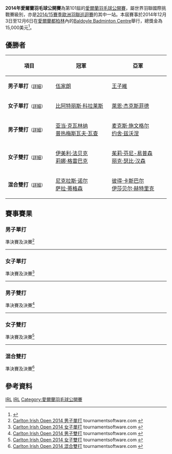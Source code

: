 {{noteTA|G1=Badminton}}
{{infobox badminton event
|name           = 2014年愛爾蘭羽毛球公開賽
|image          = 
|size           = 
|caption        =
|dates          = 2014年12月3日－12月6日
|number_edition = 第101屆 
|level          = 4A
|prize_money    = 15,000美元
|location       = {{IRL}}[[都柏林|都柏林]]
|venue          = Baldoyle Badminton Centre
|previous       = 2013年愛爾蘭羽毛球公開賽 
|next           = 2015年愛爾蘭羽毛球公開賽
}}
'''2014年愛爾蘭羽毛球公開賽'''為第101屆的[[愛爾蘭羽毛球公開賽|愛爾蘭羽毛球公開賽]]，屬世界羽聯國際挑戰賽級別，亦是[[2014/15賽季歐洲羽聯巡迴賽|2014/15賽季歐洲羽聯巡迴賽]]的其中一站。本屆賽事於2014年12月3日至12月6日在[[愛爾蘭|愛爾蘭]][[都柏林|都柏林]]內的[[Baldoyle_Badminton_Centre|Baldoyle Badminton Centre]]舉行，總獎金為15,000美元<ref>{{cite web|title=Prospectus - The 101st CARLTON IRISH OPEN 2014|url=http://www.bwfbadminton.org/file.aspx?id=598892&dl=1|publisher=Badminton Ireland|accessdate=2014-12-06|archive-date=2014-12-11|archive-url=https://web.archive.org/web/20141211083854/http://www.bwfbadminton.org/file.aspx?id=598892&dl=1|dead-url=no}}{{en}}</ref>。

== 優勝者 ==
{| class=wikitable style="font-size:small"
!width="200"|項目
!width="250"|冠軍
!width="250"|亞軍
|-
|'''男子單打'''<small>（[[#男子單打|詳細]]）</small>
|{{flagicon|HKG}} [[伍家朗|伍家朗]]
|{{flagicon|TPE}} [[王子維|王子維]]
|-
|'''女子單打'''<small>（[[#女子單打|詳細]]）</small>
|{{flagicon|ESP}} [[比阿特丽斯·科拉莱斯|比阿特丽斯·科拉莱斯]]
|{{flagicon|DEN}} [[萊恩·杰克斯菲德|萊恩·杰克斯菲德]]
|-
|'''男子雙打'''<small>（[[#男子雙打|詳細]]）</small>
|{{flagicon|POL}} [[亚当·克瓦林纳|亚当·克瓦林纳]]<br/>{{flagicon|POL}} [[普热梅斯瓦夫·瓦查|普热梅斯瓦夫·瓦查]]
|{{flagicon|GER}} [[麦克斯·施文格尔|麦克斯·施文格尔]]<br/>{{flagicon|GER}} [[约舍·兹沃涅|约舍·兹沃涅]]
|-
|'''女子雙打'''<small>（[[#女子雙打|詳細]]）</small>
|{{flagicon|SWE}} [[伊美利·法贝克|伊美利·法贝克]]<br/>{{flagicon|DEN}} [[莉娜·格雷巴克|莉娜·格雷巴克]]
|{{flagicon|DEN}} [[茱莉·芬尼-易普森|茱莉·芬尼-易普森]]<br/>{{flagicon|DEN}} [[丽克·瑟比·汉森|丽克·瑟比·汉森]]
|-
|'''混合雙打'''<small>（[[#混合雙打|詳細]]）</small>
|{{flagicon|DEN}} [[尼克拉斯·诺尔|尼克拉斯·诺尔]]<br/>{{flagicon|DEN}} [[萨拉·蒂格森|萨拉·蒂格森]]
|{{flagicon|GER}} [[彼得·卡斯巴尔|彼得·卡斯巴尔]]<br/>{{flagicon|GER}} [[伊莎贝尔·赫特里克|伊莎贝尔·赫特里克]]
|}

== 賽事賽果 ==
=== 男子單打 ===
;準決賽及決賽<ref name="MS">[http://bwf.tournamentsoftware.com/sport/draw.aspx?id=1E0DDF43-4997-495C-84ED-8F5934C397B6&draw=2 Carlton Irish Open 2014 男子單打] tournamentsoftware.com {{en}}</ref>
{{4TeamBracket-Tennis3-v2
| team-width=200
| RD1-seed1=
| RD1-team1={{flagicon|HKG}} [[陳仁傑|陳仁傑]]
| RD1-score1-1='''21
| RD1-score1-2=15
| RD1-score1-3=16
| RD1-seed2=
| RD1-team2='''{{flagicon|TPE}} [[王子維|王子維]]
| RD1-score2-1=13
| RD1-score2-2='''21
| RD1-score2-3='''21

| RD1-seed3=
| RD1-team3={{flagicon|DEN}} [[乔希姆·佩尔森|乔希姆·佩尔森]]
| RD1-score3-1=14
| RD1-score3-2='''21
| RD1-score3-3=11
| RD1-seed4=2
| RD1-team4='''{{flagicon|HKG}} [[伍家朗|伍家朗]]
| RD1-score4-1='''21
| RD1-score4-2=15
| RD1-score4-3='''21

| RD2-seed1=
| RD2-team1={{flagicon|TPE}} [[王子維|王子維]]
| RD2-score1-1=18
| RD2-score1-2=13
| RD2-score1-3=
| RD2-seed2=2
| RD2-team2='''{{flagicon|HKG}} [[伍家朗|伍家朗]]
| RD2-score2-1='''21
| RD2-score2-2='''21
| RD2-score2-3=
}}
----

=== 女子單打 ===
;準決賽及決賽<ref name="WS">[http://bwf.tournamentsoftware.com/sport/draw.aspx?id=1E0DDF43-4997-495C-84ED-8F5934C397B6&draw=4 Carlton Irish Open 2014 女子單打] tournamentsoftware.com {{en}}</ref>
{{4TeamBracket-Tennis3-v2
| team-width=200
| RD1-seed1=1
| RD1-team1='''{{flagicon|ESP}} [[比阿特丽斯·科拉莱斯|比阿特丽斯·科拉莱斯]]
| RD1-score1-1=17
| RD1-score1-2='''21
| RD1-score1-3='''21
| RD1-seed2=4
| RD1-team2={{flagicon|DEN}} [[安娜·蒂亚·马德森|安娜·蒂亚·马德森]]
| RD1-score2-1='''21
| RD1-score2-2=11
| RD1-score2-3=17

| RD1-seed3=3
| RD1-team3='''{{flagicon|DEN}} [[萊恩·杰克斯菲德|萊恩·杰克斯菲德]]
| RD1-score3-1='''21
| RD1-score3-2='''21
| RD1-score3-3=
| RD1-seed4=Q
| RD1-team4={{flagicon|GER}} [[奥尔佳·科农|奥尔佳·科农]]
| RD1-score4-1=14
| RD1-score4-2=18
| RD1-score4-3=

| RD2-seed1=1
| RD2-team1='''{{flagicon|ESP}} [[比阿特丽斯·科拉莱斯|比阿特丽斯·科拉莱斯]]
| RD2-score1-1='''23
| RD2-score1-2='''21
| RD2-score1-3=
| RD2-seed2=3
| RD2-team2={{flagicon|DEN}} [[萊恩·杰克斯菲德|萊恩·杰克斯菲德]]
| RD2-score2-1=21
| RD2-score2-2=13
| RD2-score2-3=
}}
----

=== 男子雙打 ===
;準決賽及決賽<ref name="MD">[http://bwf.tournamentsoftware.com/sport/draw.aspx?id=1E0DDF43-4997-495C-84ED-8F5934C397B6&draw=6 Carlton Irish Open 2014 男子雙打] tournamentsoftware.com {{en}}</ref>
{{4TeamBracket-Tennis3-v2
| team-width=200
| RD1-seed1=1
| RD1-team1='''{{flagicon|POL}} [[亚当·克瓦林纳|亚当·克瓦林纳]]<br/> {{flagicon|POL}} [[普热梅斯瓦夫·瓦查|普热梅斯瓦夫·瓦查]]
| RD1-score1-1='''21
| RD1-score1-2='''21
| RD1-score1-3=
| RD1-seed2=4
| RD1-team2={{flagicon|FRA}} [[巴斯蒂安·凯尔索迪|巴斯蒂安·凯尔索迪]]<br/> {{flagicon|FRA}} [[加埃唐·米特莱尔泽|加埃唐·米特莱尔泽]]
| RD1-score2-1=13
| RD1-score2-2=15
| RD1-score2-3=

| RD1-seed3=3
| RD1-team3='''{{flagicon|GER}} [[麦克斯·施文格尔|麦克斯·施文格尔]]<br/> {{flagicon|GER}} [[约舍·兹沃涅|约舍·兹沃涅]]
| RD1-score3-1='''21
| RD1-score3-2='''21
| RD1-score3-3=
| RD1-seed4=2
| RD1-team4={{flagicon|ENG}} [[马修·诺丁汉|马修·诺丁汉]]<br/> {{flagicon|ENG}} [[哈雷·陶勒|哈雷·陶勒]]
| RD1-score4-1=16
| RD1-score4-2=19
| RD1-score4-3=

| RD2-seed1=1
| RD2-team1='''{{flagicon|POL}} [[亚当·克瓦林纳|亚当·克瓦林纳]]<br/> {{flagicon|POL}} [[普热梅斯瓦夫·瓦查|普热梅斯瓦夫·瓦查]]
| RD2-score1-1=12
| RD2-score1-2='''21
| RD2-score1-3='''21
| RD2-seed2=3
| RD2-team2={{flagicon|GER}} [[麦克斯·施文格尔|麦克斯·施文格尔]]<br/> {{flagicon|GER}} [[约舍·兹沃涅|约舍·兹沃涅]]
| RD2-score2-1='''21
| RD2-score2-2=10
| RD2-score2-3=18
}}
----

=== 女子雙打 ===
;準決賽及決賽<ref name="WD">[http://bwf.tournamentsoftware.com/sport/draw.aspx?id=1E0DDF43-4997-495C-84ED-8F5934C397B6&draw=7 Carlton Irish Open 2014 女子雙打] {{Wayback|url=http://bwf.tournamentsoftware.com/sport/draw.aspx?id=1E0DDF43-4997-495C-84ED-8F5934C397B6&draw=7 |date=20191215154156 }} tournamentsoftware.com {{en}}</ref>
{{4TeamBracket-Tennis3-v2
| team-width=200
| RD1-seed1=
| RD1-team1={{flagicon|FRA}} [[洛林·鲍曼|洛林·鲍曼]]<br/> {{flagicon|FRA}} [[奥德丽·方丹|奥德丽·方丹]]
| RD1-score1-1=8
| RD1-score1-2=17
| RD1-score1-3=
| RD1-seed2=
| RD1-team2='''{{flagicon|SWE}} [[伊美利·法贝克|伊美利·法贝克]]<br/> {{flagicon|DEN}} [[莉娜·格雷巴克|莉娜·格雷巴克]]
| RD1-score2-1='''21
| RD1-score2-2='''21
| RD1-score2-3=

| RD1-seed3=
| RD1-team3='''{{flagicon|DEN}} [[茱莉·芬尼-易普森|茱莉·芬尼-易普森]]<br/> {{flagicon|DEN}} [[丽克·瑟比·汉森|丽克·瑟比·汉森]]
| RD1-score3-1='''21
| RD1-score3-2='''21
| RD1-score3-3=
| RD1-seed4=
| RD1-team4={{flagicon|ENG}} [[苏菲·布朗|苏菲·布朗]]<br/> {{flagicon|ENG}} [[凯特·罗伯特肖|凯特·罗伯特肖]]
| RD1-score4-1=18
| RD1-score4-2=15
| RD1-score4-3=

| RD2-seed1=
| RD2-team1='''{{flagicon|SWE}} [[伊美利·法贝克|伊美利·法贝克]]<br/> {{flagicon|DEN}} [[莉娜·格雷巴克|莉娜·格雷巴克]]
| RD2-score1-1='''21
| RD2-score1-2='''21
| RD2-score1-3=
| RD2-seed2=
| RD2-team2={{flagicon|DEN}} [[茱莉·芬尼-易普森|茱莉·芬尼-易普森]]<br/> {{flagicon|DEN}} [[丽克·瑟比·汉森|丽克·瑟比·汉森]]
| RD2-score2-1=16
| RD2-score2-2=14
| RD2-score2-3=
}}
----

=== 混合雙打 ===
;準決賽及決賽<ref name="XD">[http://bwf.tournamentsoftware.com/sport/draw.aspx?id=1E0DDF43-4997-495C-84ED-8F5934C397B6&draw=9 Carlton Irish Open 2014 混合雙打] {{Wayback|url=http://bwf.tournamentsoftware.com/sport/draw.aspx?id=1E0DDF43-4997-495C-84ED-8F5934C397B6&draw=9 |date=20191215154524 }} tournamentsoftware.com {{en}}</ref>
{{4TeamBracket-Tennis3-v2
| team-width=200
| RD1-seed1=1
| RD1-team1='''{{flagicon|GER}} [[彼得·卡斯巴尔|彼得·卡斯巴尔]]<br/> {{flagicon|GER}} [[伊莎贝尔·赫特里克|伊莎贝尔·赫特里克]]
| RD1-score1-1='''21
| RD1-score1-2='''21
| RD1-score1-3=
| RD1-seed2=
| RD1-team2={{flagicon|ENG}} [[哈雷·陶勒|哈雷·陶勒]]<br/> {{flagicon|ENG}} [[艾米莉·韦斯特伍德|艾米莉·韦斯特伍德]]
| RD1-score2-1=10
| RD1-score2-2=13
| RD1-score2-3=

| RD1-seed3=
| RD1-team3={{flagicon|DEN}} [[马蒂亚斯·克里斯蒂安森|马蒂亚斯·克里斯蒂安森]]<br/> {{flagicon|DEN}} [[莉娜·格雷巴克|莉娜·格雷巴克]]
| RD1-score3-1=19
| RD1-score3-2=18
| RD1-score3-3=
| RD1-seed4=2
| RD1-team4='''{{flagicon|DEN}} [[尼克拉斯·诺尔|尼克拉斯·诺尔]]<br/> {{flagicon|DEN}} [[萨拉·蒂格森|萨拉·蒂格森]]
| RD1-score4-1='''21
| RD1-score4-2='''21
| RD1-score4-3=

| RD2-seed1=1
| RD2-team1={{flagicon|GER}} [[彼得·卡斯巴尔|彼得·卡斯巴尔]]<br/> {{flagicon|GER}} [[伊莎贝尔·赫特里克|伊莎贝尔·赫特里克]]
| RD2-score1-1=10
| RD2-score1-2=18
| RD2-score1-3=
| RD2-seed2=2
| RD2-team2='''{{flagicon|DEN}} [[尼克拉斯·诺尔|尼克拉斯·诺尔]]<br/> {{flagicon|DEN}} [[萨拉·蒂格森|萨拉·蒂格森]]
| RD2-score2-1='''21
| RD2-score2-2='''21
| RD2-score2-3=
}}

== 參考資料 ==
{{Reflist}}

[[Category:2014年世界羽聯國際挑戰賽|IRL]]
[[Category:2014/15賽季歐洲羽聯巡迴賽|IRL]]
[[Category:愛爾蘭羽毛球公開賽|Category:愛爾蘭羽毛球公開賽]]